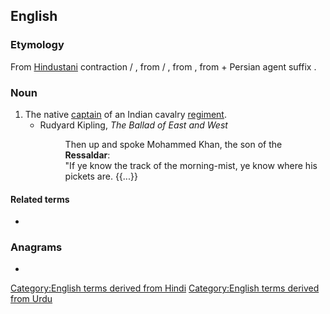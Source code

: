 ==English==

===Etymology===
From [[Hindustani]] contraction {{m|hi|रिसालदार}} / {{m|ur|رسالدار|tr=risāldār}}, from {{m|hi|रिसालादार}} / {{m|ur|رسالہ دار|tr=risāla-dār}}, from {{etyl|fa|en}} {{m|fa|رساله‌دار|tr=resāle-dār}}, from {{etyl|ar|en}} {{m|ar|رِسَالَة}} + Persian agent suffix {{m|fa|دار|tr=dār}}.

===Noun===
{{en-noun}}

# The native [[captain]] of an Indian cavalry [[regiment]].
#* Rudyard Kipling, ''The Ballad of East and West''
#*: Then up and spoke Mohammed Khan, the son of the '''Ressaldar''':<br>"If ye know the track of the morning-mist, ye know where his pickets are. {{...}}

====Related terms====
* {{l|en|ressala}}

===Anagrams===
* {{anagrams|en|a=aadelrrss|lardarses|radarless}}

[[Category:English terms derived from Hindi]]
[[Category:English terms derived from Urdu]]